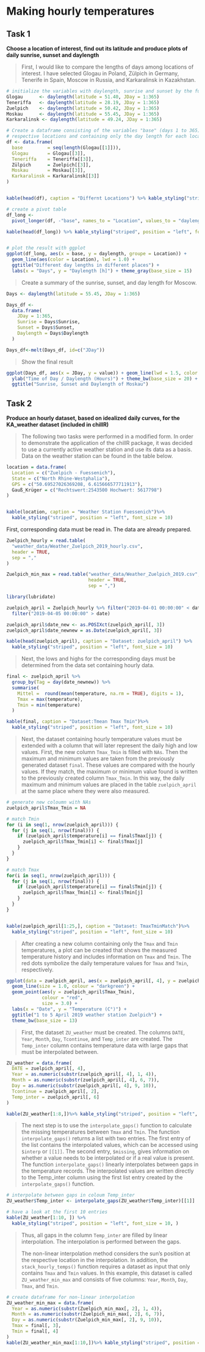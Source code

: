 # Making hourly temperatures 

## Task 1

**Choose a location of interest, find out its latitude and produce plots of daily sunrise, sunset and daylength**

>
First, I would like to compare the lengths of days among locations of interest. I have selected Glogau in Poland, Zülpich in Germany, Tenerife in Spain, Moscow in Russia, and Karkaralinsk in Kazakhstan.


```r

# initialize the variables with daylength, sunrise and sunset by the function daylength
Glogau      <- daylength(latitude = 51.40, JDay = 1:365)
Teneriffa   <- daylength(latitude = 28.19, JDay = 1:365)
Zuelpich    <- daylength(latitude = 50.42, JDay = 1:365)
Moskau      <- daylength(latitude = 55.45, JDay = 1:365)
Karkaralinsk <- daylength(latitude = 49.24, JDay = 1:365)

# Create a dataframe consisting of the variables "base" (days 1 to 365) and the
# respective locations and containing only the day length for each location.
df <- data.frame(
  base         = seq(length(Glogau[[1]])),
  Glogau       = Glogau[[3]],
  Teneriffa    = Teneriffa[[3]],
  Zülpich      = Zuelpich[[3]],
  Moskau       = Moskau[[3]],
  Karkaralinsk = Karkaralinsk[[3]]
)


kable(head(df), caption = "Differnt Locations") %>% kable_styling("striped", position = "left", font_size = 7)

# create a pivot table
df_long <-
  pivot_longer(df, -"base", names_to = "Location", values_to = "daylength")

kable(head(df_long)) %>% kable_styling("striped", position = "left", font_size = 10)


# plot the result with ggplot
ggplot(df_long, aes(x = base, y = daylength, groupe = Location)) +
  geom_line(aes(color = Location), lwd = 1.0) +
  ggtitle("Different day lengths in different places") +
  labs(x = "Days", y = "Daylength [h]") + theme_gray(base_size = 15)

```

>
Create a summary of the sunrise, sunset, and day length for Moscow.

```r

Days <- daylength(latitude = 55.45, JDay = 1:365)

Days_df <-
  data.frame(
    JDay = 1:365,
    Sunrise = Days$Sunrise,
    Sunset = Days$Sunset,
    Daylength = Days$Daylength
  )

Days_df<-melt(Days_df, id=c("JDay")) 
```

>
Show the final result

```r
ggplot(Days_df, aes(x = JDay, y = value)) + geom_line(lwd = 1.5, color = "red") + facet_grid(cols = vars(variable)) +
  ylab("Time of Day / Daylength (Hours)") + theme_bw(base_size = 20) +
  ggtitle("Sunrise, Sunset and Daylength of Moskau")

```

## Task 2


**Produce an hourly dataset, based on idealized daily curves, for the KA_weather dataset (included in chillR)**

>
The following two tasks were performed in a modified form. In order to demonstrate the application of the chillR package, it was decided to use a currently active weather station and use its data as a basis. Data on the weather station can be found in the table below.


```r
location = data.frame(
  Location = c("Zuelpich - Fuessenich"),
  State = c("North Rhine-Westphalia"),
  GPS = c("50.69527026369208, 6.615666577711913"),
  Gauß_Krüger = c("Rechtswert:2543500 Hochwert: 5617798")
)


kable(location, caption = "Weather Station Fuessenich")%>%
  kable_styling("striped", position = "left", font_size = 10)

```

First, corresponding data must be read in. The data are already prepared.

```r
Zuelpich_hourly = read.table(
  "weather_data/Weather_Zuelpich_2019_hourly.csv",
  header = TRUE,
  sep = ","
)

Zuelpich_min_max = read.table("weather_data/Weather_Zuelpich_2019.csv",
                              header = TRUE,
                              sep = ",")

```

```r
library(lubridate)
```


```r
zuelpich_april = Zuelpich_hourly %>% filter("2019-04-01 00:00:00" < date) %>%
  filter("2019-04-05 00:00:00" > date)

zuelpich_april$date_new <- as.POSIXct(zuelpich_april[, 3])
zuelpich_april$date_newnew = as.Date(zuelpich_april[, 3])

kable(head(zuelpich_april), caption = "Dataset: zuelpich_april") %>%
  kable_styling("striped", position = "left", font_size = 10)

```

>
Next, the lows and highs for the corresponding days must be determined from the data set containing hourly data. 


```r
final <- zuelpich_april %>%
  group_by(Tag = day(date_newnew)) %>%
  summarise(
    Mittel =  round(mean(temperature, na.rm = TRUE), digits = 1),
    Tmax = max(temperature),
    Tmin = min(temperature)
  )

kable(final, caption = "Dataset:Tmean Tmax Tmin")%>%
  kable_styling("striped", position = "left", font_size = 10)
```

>
Next, the dataset containing hourly temperature values must be extended with a column that will later represent the daily high and low values. First, the new column `Tmax_Tmin` is filled with `NAs`. Then the maximum and minimum values are taken from the previously generated dataset `final`. These values are compared with the hourly values. If they match, the maximum or minimum value found is written to the previously created column `Tmax_Tmin`. In this way, the daily maximum and minimum values are placed in the table `zuelpich_april` at the same place where they were also measured.


```r
# generate new coloumn with NAs 
zuelpich_april$Tmax_Tmin = NA

# match Tmin
for (i in seq(1, nrow(zuelpich_april))) {
  for (j in seq(1, nrow(final))) {
    if (zuelpich_april$temperature[i] == final$Tmax[j]) {
      zuelpich_april$Tmax_Tmin[i] <- final$Tmax[j]
    }
  }
}

# match Tmax 
for(i in seq(1, nrow(zuelpich_april))) {
  for (j in seq(1, nrow(final))) {
    if (zuelpich_april$temperature[i] == final$Tmin[j]) {
      zuelpich_april$Tmax_Tmin[i] <- final$Tmin[j]
    }
  }
}


kable(zuelpich_april[1:25,], caption = "Dataset: TmaxTminMatch")%>% 
  kable_styling("striped", position = "left", font_size = 10)
```
>
After creating a new column containing only the `Tmax` and `Tmin` temperatures, a plot can be created that shows the measured temperature history and includes information on `Tmax` and `Tmin`. The red dots symbolize the daily temperature values for `Tmax` and `Tmin`, respectively.


```r

ggplot(data = zuelpich_april, aes(x = zuelpich_april[, 4], y = zuelpich_april[, 2])) +
  geom_line(size = 1.0, colour = "darkgreen") +
  geom_point(aes(y = zuelpich_april$Tmax_Tmin),
             colour = "red",
             size = 3.0) +
  labs(x = "Date", y = "Temperature (C°)") +
  ggtitle("1 to 5 April 2019 weather station Zuelpich") +
  theme_bw(base_size = 13)

```
>
First, the dataset `ZU_weather` must be created. The columns `DATE`, `Year`, `Month`, `Day`, `Tcontinue`, and `Temp_inter` are created. The `Temp_inter` column contains temperature data with large gaps that must be interpolated between.

```r
ZU_weather = data.frame(
  DATE = zuelpich_april[, 4],
  Year = as.numeric(substr(zuelpich_april[, 4], 1, 4)),
  Month = as.numeric(substr(zuelpich_april[, 4], 6, 7)),
  Day = as.numeric(substr(zuelpich_april[, 4], 9, 10)),
  Tcontinue = zuelpich_april[, 2],
  Temp_inter = zuelpich_april[, 6]
)

kable(ZU_weather[1:8,])%>% kable_styling("striped", position = "left", font_size = 10,)
```
>
The next step is to use the `interpolate_gaps()` function to calculate the missing temperatures between `Tmax` and `Tmin`. The function `interpolate_gaps()` returns a list with two entries. The first entry of the list contains the interpolated values, which can be accessed using `$interp` or `[[1]]`. The second entry, `$missing`, gives information on whether a value needs to be interpolated or if a real value is present. The function `interpolate_gaps()` linearly interpolates between gaps in the temperature records. The interpolated values are written directly to the Temp_inter column using the first list entry created by the `interpolate_gaps()` function.


```r

# interpolate between gaps in coloum Temp_inter 
ZU_weather$Temp_inter <- interpolate_gaps(ZU_weather$Temp_inter)[[1]]

# have a look at the first 10 entries
kable(ZU_weather[1:10, ]) %>% 
  kable_styling("striped", position = "left", font_size = 10, )

```

>
Thus, all gaps in the column `Temp_inter` are filled by linear interpolation. The interpolation is performed between the gaps.
>
The non-linear interpolation method considers the sun's position at the respective location in the interpolation. In addition, the `stack_hourly_temps()` function requires a dataset as input that only contains `Tmax` and `Tmin` values. In this example, this dataset is called `ZU_weather_min_max` and consists of five columns: `Year`, `Month`, `Day`, `Tmax`, and `Tmin`.


```r
# create dataframe for non-linear interpolation
ZU_weather_min_max = data.frame(
  Year = as.numeric(substr(Zuelpich_min_max[, 2], 1, 4)),
  Month = as.numeric(substr(Zuelpich_min_max[, 2], 6, 7)),
  Day = as.numeric(substr(Zuelpich_min_max[, 2], 9, 10)),
  Tmax = final[, 3],
  Tmin = final[, 4]
)
kable(ZU_weather_min_max[1:10,])%>% kable_styling("striped", position = "left", font_size = 10,)
```

